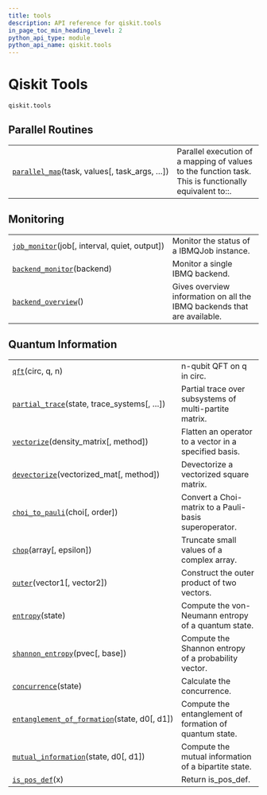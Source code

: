 ```yaml
---
title: tools
description: API reference for qiskit.tools
in_page_toc_min_heading_level: 2
python_api_type: module
python_api_name: qiskit.tools
---
```


<span id="module-qiskit.tools" />

# Qiskit Tools

`qiskit.tools`

## Parallel Routines

|                                                                                                         |                                                                                                       |
| ------------------------------------------------------------------------------------------------------- | ----------------------------------------------------------------------------------------------------- |
| [`parallel_map`](qiskit.tools.parallel_map "qiskit.tools.parallel_map")(task, values\[, task\_args, …]) | Parallel execution of a mapping of values to the function task. This is functionally equivalent to::. |

## Monitoring

|                                                                                                       |                                                                         |
| ----------------------------------------------------------------------------------------------------- | ----------------------------------------------------------------------- |
| [`job_monitor`](qiskit.tools.job_monitor "qiskit.tools.job_monitor")(job\[, interval, quiet, output]) | Monitor the status of a IBMQJob instance.                               |
| [`backend_monitor`](qiskit.tools.backend_monitor "qiskit.tools.backend_monitor")(backend)             | Monitor a single IBMQ backend.                                          |
| [`backend_overview`](qiskit.tools.backend_overview "qiskit.tools.backend_overview")()                 | Gives overview information on all the IBMQ backends that are available. |

## Quantum Information

|                                                                                                                                  |                                                         |
| -------------------------------------------------------------------------------------------------------------------------------- | ------------------------------------------------------- |
| [`qft`](qiskit.tools.qft "qiskit.tools.qft")(circ, q, n)                                                                         | n-qubit QFT on q in circ.                               |
| [`partial_trace`](qiskit.tools.partial_trace "qiskit.tools.partial_trace")(state, trace\_systems\[, …])                          | Partial trace over subsystems of multi-partite matrix.  |
| [`vectorize`](qiskit.tools.vectorize "qiskit.tools.vectorize")(density\_matrix\[, method])                                       | Flatten an operator to a vector in a specified basis.   |
| [`devectorize`](qiskit.tools.devectorize "qiskit.tools.devectorize")(vectorized\_mat\[, method])                                 | Devectorize a vectorized square matrix.                 |
| [`choi_to_pauli`](qiskit.tools.choi_to_pauli "qiskit.tools.choi_to_pauli")(choi\[, order])                                       | Convert a Choi-matrix to a Pauli-basis superoperator.   |
| [`chop`](qiskit.tools.chop "qiskit.tools.chop")(array\[, epsilon])                                                               | Truncate small values of a complex array.               |
| [`outer`](qiskit.tools.outer "qiskit.tools.outer")(vector1\[, vector2])                                                          | Construct the outer product of two vectors.             |
| [`entropy`](qiskit.tools.entropy "qiskit.tools.entropy")(state)                                                                  | Compute the von-Neumann entropy of a quantum state.     |
| [`shannon_entropy`](qiskit.tools.shannon_entropy "qiskit.tools.shannon_entropy")(pvec\[, base])                                  | Compute the Shannon entropy of a probability vector.    |
| [`concurrence`](qiskit.tools.concurrence "qiskit.tools.concurrence")(state)                                                      | Calculate the concurrence.                              |
| [`entanglement_of_formation`](qiskit.tools.entanglement_of_formation "qiskit.tools.entanglement_of_formation")(state, d0\[, d1]) | Compute the entanglement of formation of quantum state. |
| [`mutual_information`](qiskit.tools.mutual_information "qiskit.tools.mutual_information")(state, d0\[, d1])                      | Compute the mutual information of a bipartite state.    |
| [`is_pos_def`](qiskit.tools.is_pos_def "qiskit.tools.is_pos_def")(x)                                                             | Return is\_pos\_def.                                    |

